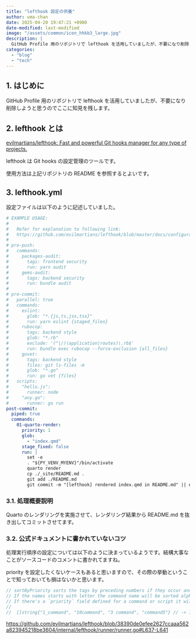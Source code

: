 ```yaml
---
title: "lefthook 設定の供養"
author: uma-chan
date: 2025-04-20 19:47:21 +0900
date-modified: last-modified
image: "/assets/common/icon_hhkb3_large.jpg"
description: |
  GitHub Profile 用のリポジトリで lefthook を活用していましたが、不要になり削除しようと思うのでここに知見を残します
categories:
  - "blog"
  - "tech"
---
```


## 1. はじめに

GitHub Profile 用のリポジトリで lefthook を活用していましたが、不要になり削除しようと思うのでここに知見を残します。

## 2. lefthook とは

[evilmartians/lefthook: Fast and powerful Git hooks manager for any type of projects.](https://github.com/evilmartians/lefthook)

lefthook は Git hooks の設定管理のツールです。

使用方法は上記リポジトリの README を参照するとよいです。

## 3. lefthook.yml

設定ファイルは以下のように記述していました。

```.yml
# EXAMPLE USAGE:
#
#   Refer for explanation to following link:
#   https://github.com/evilmartians/lefthook/blob/master/docs/configuration.md
#
# pre-push:
#   commands:
#     packages-audit:
#       tags: frontend security
#       run: yarn audit
#     gems-audit:
#       tags: backend security
#       run: bundle audit
#
# pre-commit:
#   parallel: true
#   commands:
#     eslint:
#       glob: "*.{js,ts,jsx,tsx}"
#       run: yarn eslint {staged_files}
#     rubocop:
#       tags: backend style
#       glob: "*.rb"
#       exclude: '(^|/)(application|routes)\.rb$'
#       run: bundle exec rubocop --force-exclusion {all_files}
#     govet:
#       tags: backend style
#       files: git ls-files -m
#       glob: "*.go"
#       run: go vet {files}
#   scripts:
#     "hello.js":
#       runner: node
#     "any.go":
#       runner: go run
post-commit:
  piped: true
  commands:
    01-quarto-render:
      priority: 1
      glob:
        - "index.qmd"
      stage_fixed: false
      run: |
        set -e
        . "${PY_VENV_MYENV}"/bin/activate
        quarto render
        cp ./_site/README.md .
        git add ./README.md
        git commit -m "[lefthook] rendered index.qmd in README.md" || exit 0
```

### 3.1. 処理概要説明

Quarto のレンダリングを実施させて、レンダリング結果から README.md を抜き出してコミットさせてます。

### 3.2. 公式ドキュメントに書かれていないコツ

処理実行順序の設定については以下のように決まっているようです。結構大事なことがソースコードのコメントに書かれてますね。

priority を設定したくないケースもあると思いますので、その際の挙動ということで知っておいても損はないかと思います。

```.go
// sortByPriority sorts the tags by preceding numbers if they occur and special priority if it is set.
// If the names starts with letter the command name will be sorted alphabetically.
// If there's a `priority` field defined for a command or script it will be used instead of alphanumeric sorting.
//
//	[]string{"1_command", "10command", "3 command", "command5"} // -> 1_command, 3 command, 10command, command5
```

<https://github.com/evilmartians/lefthook/blob/38390de0efee2627ccaaa562a823945218be3604/internal/lefthook/runner/runner.go#L637-L641>
